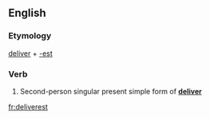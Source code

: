 ==English==

===Etymology===
[[deliver]] + [[-est]]

===Verb===
{{infl|en|verb form}}

# {{archaic}} Second-person singular present simple form of '''[[deliver]]'''

[[fr:deliverest]]